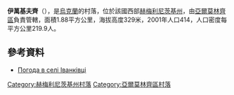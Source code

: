 {{coord|49|17|53|N|27|11|44|E|scale:100000|display=title}}

'''伊萬基夫齊'''（{{lang-uk|Іванківці}}），是[[烏克蘭|烏克蘭]]的村落，位於該國西部[[赫梅利尼茨基州|赫梅利尼茨基州]]，由[[亞爾莫林齊區|亞爾莫林齊區]]負責管轄，面積1.88平方公里，海拔高度329米，2001年人口414，人口密度每平方公里219.9人。

==參考資料==
* [http://weather.in.ua/ua/hmel'nickaja/9416 Погода в селі Іванківці] {{Wayback|url=http://weather.in.ua/ua/hmel%27nickaja/9416 |date=20111220175212 }}

{{DEFAULTSORT:Іванківці}}
[[Category:赫梅利尼茨基州村落|Category:赫梅利尼茨基州村落]]
[[Category:亞爾莫林齊區村落|Category:亞爾莫林齊區村落]]


{{Khmelnytskyi-geo-stub}}